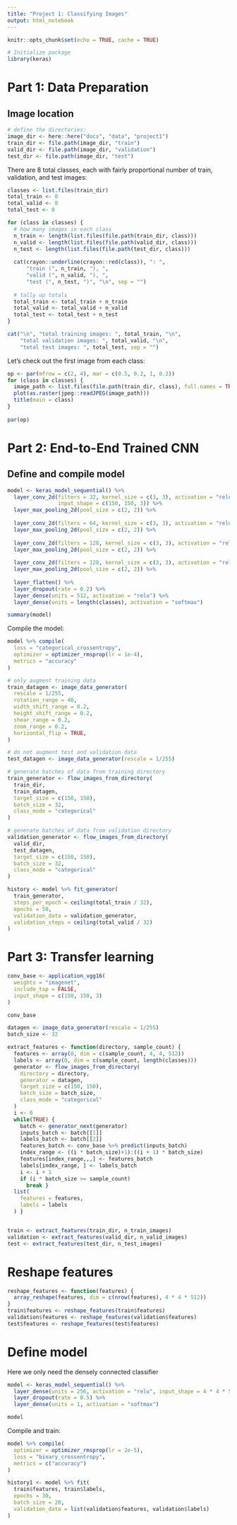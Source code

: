 ```yaml
---
title: "Project 1: Classifying Images"
output: html_notebook
---
```


```r
knitr::opts_chunk$set(echo = TRUE, cache = TRUE)

# Initialize package
library(keras)
```

# Part 1: Data Preparation

## Image location


```r
# define the directories:
image_dir <- here::here("docs", "data", "project1")
train_dir <- file.path(image_dir, "train")
valid_dir <- file.path(image_dir, "validation")
test_dir <- file.path(image_dir, "test")
```

There are 8 total classes, each with fairly proportional number of train, 
validation, and test images:

```r
classes <- list.files(train_dir)
total_train <- 0
total_valid <- 0
total_test <- 0

for (class in classes) {
  # how many images in each class
  n_train <- length(list.files(file.path(train_dir, class)))
  n_valid <- length(list.files(file.path(valid_dir, class)))
  n_test <- length(list.files(file.path(test_dir, class)))
  
  cat(crayon::underline(crayon::red(class)), ": ", 
      "train (", n_train, "), ", 
      "valid (", n_valid, "), ", 
      "test (", n_test, ")", "\n", sep = "")
  
  # tally up totals
  total_train <- total_train + n_train
  total_valid <- total_valid + n_valid
  total_test <- total_test + n_test
}

cat("\n", "total training images: ", total_train, "\n",
    "total validation images: ", total_valid, "\n",
    "total test images: ", total_test, sep = "")
```

Let's check out the first image from each class:

```r
op <- par(mfrow = c(2, 4), mar = c(0.5, 0.2, 1, 0.2))
for (class in classes) {
  image_path <- list.files(file.path(train_dir, class), full.names = TRUE)[[1]]
  plot(as.raster(jpeg::readJPEG(image_path)))
  title(main = class)
}
       
par(op)
```

# Part 2: End-to-End Trained CNN

## Define and compile model

```r
model <- keras_model_sequential() %>%
  layer_conv_2d(filters = 32, kernel_size = c(3, 3), activation = "relu", 
                input_shape = c(150, 150, 3)) %>%
  layer_max_pooling_2d(pool_size = c(2, 2)) %>%
  
  layer_conv_2d(filters = 64, kernel_size = c(3, 3), activation = "relu") %>% 
  layer_max_pooling_2d(pool_size = c(2, 2)) %>%
  
  layer_conv_2d(filters = 128, kernel_size = c(3, 3), activation = "relu") %>% 
  layer_max_pooling_2d(pool_size = c(2, 2)) %>%
  
  layer_conv_2d(filters = 128, kernel_size = c(3, 3), activation = "relu") %>% 
  layer_max_pooling_2d(pool_size = c(2, 2)) %>%
  
  layer_flatten() %>%
  layer_dropout(rate = 0.2) %>%
  layer_dense(units = 512, activation = "relu") %>%
  layer_dense(units = length(classes), activation = "softmax")

summary(model)
```

Compile the model:

```r
model %>% compile(
  loss = "categorical_crossentropy",
  optimizer = optimizer_rmsprop(lr = 1e-4),
  metrics = "accuracy"
)
```

```r
# only augment training data
train_datagen <- image_data_generator(
  rescale = 1/255,
  rotation_range = 40,
  width_shift_range = 0.2,
  height_shift_range = 0.2,
  shear_range = 0.2,
  zoom_range = 0.2,
  horizontal_flip = TRUE,
)

# do not augment test and validation data
test_datagen <- image_data_generator(rescale = 1/255)

# generate batches of data from training directory
train_generator <- flow_images_from_directory(
  train_dir,
  train_datagen,
  target_size = c(150, 150),
  batch_size = 32,
  class_mode = "categorical"
)

# generate batches of data from validation directory
validation_generator <- flow_images_from_directory(
  valid_dir,
  test_datagen,
  target_size = c(150, 150),
  batch_size = 32,
  class_mode = "categorical"
)
```

```r
history <- model %>% fit_generator(
  train_generator,
  steps_per_epoch = ceiling(total_train / 32),
  epochs = 50,
  validation_data = validation_generator,
  validation_steps = ceiling(total_valid / 32)
)
```

# Part 3: Transfer learning

```r
conv_base <- application_vgg16(
  weights = "imagenet",
  include_top = FALSE,
  input_shape = c(150, 150, 3)
)

```

```r
conv_base
```

```r

datagen <- image_data_generator(rescale = 1/255)
batch_size <- 32

extract_features <- function(directory, sample_count) {
  features <- array(0, dim = c(sample_count, 4, 4, 512))
  labels <- array(0, dim = c(sample_count, length(classes)))
  generator <- flow_images_from_directory(
    directory = directory,
    generator = datagen,
    target_size = c(150, 150),
    batch_size = batch_size,
    class_mode = "categorical"
  )
  i <- 0
  while(TRUE) {
    batch <- generator_next(generator)
    inputs_batch <- batch[[1]]
    labels_batch <- batch[[2]]
    features_batch <- conv_base %>% predict(inputs_batch)
    index_range <- ((i * batch_size)+1):((i + 1) * batch_size)
    features[index_range,,,] <- features_batch
    labels[index_range, ] <- labels_batch
    i <- i + 1
    if (i * batch_size >= sample_count)
      break }
  list(
    features = features,
    labels = labels
  ) }


train <- extract_features(train_dir, n_train_images)
validation <- extract_features(valid_dir, n_valid_images)
test <- extract_features(test_dir, n_test_images)
```

# Reshape features

```r
reshape_features <- function(features) {
  array_reshape(features, dim = c(nrow(features), 4 * 4 * 512))
}
train$features <- reshape_features(train$features)
validation$features <- reshape_features(validation$features)
test$features <- reshape_features(test$features)
```

# Define model

Here we only need the densely connected classifier

```r

model <- keras_model_sequential() %>%
  layer_dense(units = 256, activation = "relu", input_shape = 4 * 4 * 512) %>%
  layer_dropout(rate = 0.5) %>%
  layer_dense(units = 1, activation = "softmax")

model

```

Compile and train:

```r

model %>% compile(
  optimizer = optimizer_rmsprop(lr = 2e-5),
  loss = "binary_crossentropy",
  metrics = c("accuracy")
)

history1 <- model %>% fit(
  train$features, train$labels,
  epochs = 30,
  batch_size = 20,
  validation_data = list(validation$features, validation$labels)
)

```